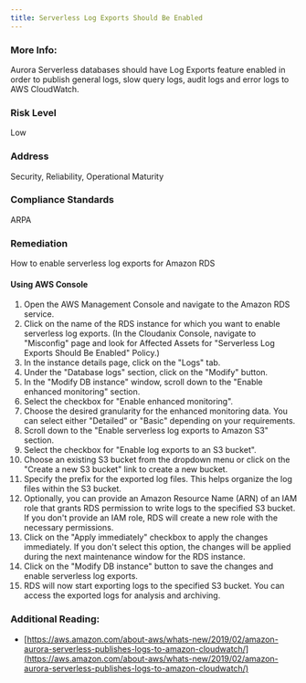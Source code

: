 ```yaml
---
title: Serverless Log Exports Should Be Enabled
---
```


### More Info:

Aurora Serverless databases should have Log Exports feature enabled in order to publish general logs, slow query logs, audit logs and error logs to AWS CloudWatch.

### Risk Level

Low

### Address

Security, Reliability, Operational Maturity

### Compliance Standards

ARPA

### Remediation

How to enable serverless log exports for Amazon RDS

#### Using AWS Console

1. Open the AWS Management Console and navigate to the Amazon RDS service.
2. Click on the name of the RDS instance for which you want to enable serverless log exports.
    (In the Cloudanix Console, navigate to "Misconfig" page and look for Affected Assets for "Serverless Log Exports Should Be Enabled" Policy.)
3. In the instance details page, click on the "Logs" tab.
4. Under the "Database logs" section, click on the "Modify" button.
5. In the "Modify DB instance" window, scroll down to the "Enable enhanced monitoring" section.
6. Select the checkbox for "Enable enhanced monitoring".
7. Choose the desired granularity for the enhanced monitoring data. You can select either "Detailed" or "Basic" depending on your requirements.
8. Scroll down to the "Enable serverless log exports to Amazon S3" section.
9. Select the checkbox for "Enable log exports to an S3 bucket".
10. Choose an existing S3 bucket from the dropdown menu or click on the "Create a new S3 bucket" link to create a new bucket.
11. Specify the prefix for the exported log files. This helps organize the log files within the S3 bucket.
12. Optionally, you can provide an Amazon Resource Name (ARN) of an IAM role that grants RDS permission to write logs to the specified S3 bucket. If you don't provide an IAM role, RDS will create a new role with the necessary permissions.
13. Click on the "Apply immediately" checkbox to apply the changes immediately. If you don't select this option, the changes will be applied during the next maintenance window for the RDS instance.
14. Click on the "Modify DB instance" button to save the changes and enable serverless log exports.
15. RDS will now start exporting logs to the specified S3 bucket. You can access the exported logs for analysis and archiving.

### Additional Reading:

- [https://aws.amazon.com/about-aws/whats-new/2019/02/amazon-aurora-serverless-publishes-logs-to-amazon-cloudwatch/](https://aws.amazon.com/about-aws/whats-new/2019/02/amazon-aurora-serverless-publishes-logs-to-amazon-cloudwatch/)
